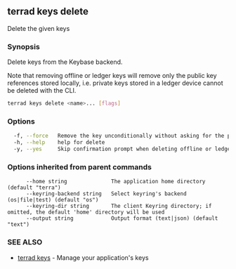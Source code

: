 ## terrad keys delete

Delete the given keys

### Synopsis

Delete keys from the Keybase backend.

Note that removing offline or ledger keys will remove
only the public key references stored locally, i.e.
private keys stored in a ledger device cannot be deleted with the CLI.


```sh Terrad
terrad keys delete <name>... [flags]
```

### Options

```sh Terrad
  -f, --force   Remove the key unconditionally without asking for the passphrase. Deprecated.
  -h, --help    help for delete
  -y, --yes     Skip confirmation prompt when deleting offline or ledger key references
```

### Options inherited from parent commands

```
      --home string              The application home directory (default "terra")
      --keyring-backend string   Select keyring's backend (os|file|test) (default "os")
      --keyring-dir string       The client Keyring directory; if omitted, the default 'home' directory will be used
      --output string            Output format (text|json) (default "text")
```

### SEE ALSO

* [terrad keys](terrad_keys.md)	 - Manage your application's keys


